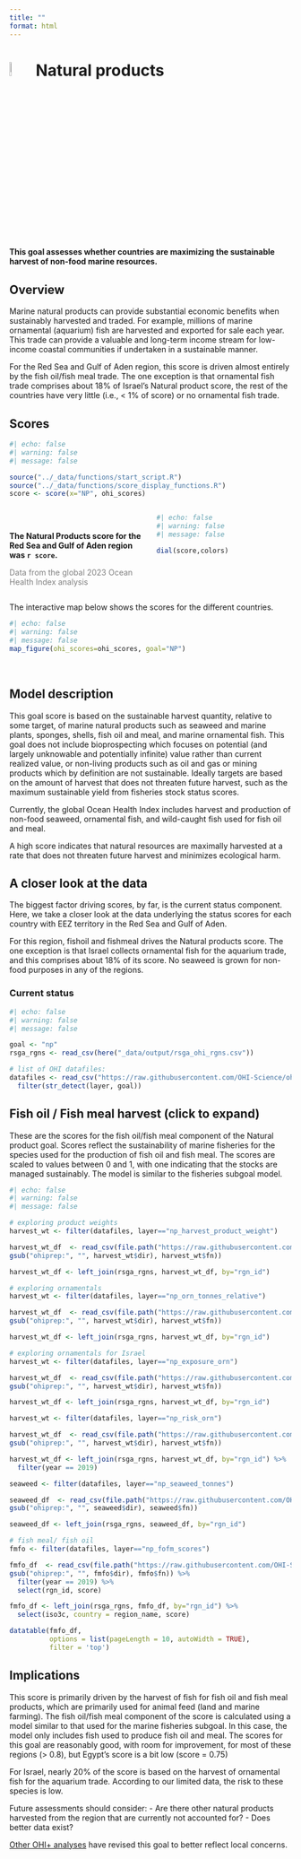 ```yaml
---
title: ""
format: html
---
```

# ![](figs/natural-products.svg){width=8% height=8% color="red"} Natural products 

**This goal assesses whether countries are maximizing the sustainable harvest of non-food marine resources.**

## Overview

Marine natural products can provide substantial economic benefits when sustainably harvested and traded. For example, millions of marine ornamental (aquarium) fish are harvested and exported for sale each year. This trade can provide a valuable and long-term income stream for low-income coastal communities if undertaken in a sustainable manner.

For the Red Sea and Gulf of Aden region, this score is driven almost entirely by the fish oil/fish meal trade. The one exception is that ornamental fish trade comprises about 18% of Israel's Natural product score, the rest of the countries have very little (i.e., < 1% of score) or no ornamental fish trade.

## Scores
```r
#| echo: false
#| warning: false
#| message: false

source("../_data/functions/start_script.R")
source("../_data/functions/score_display_functions.R")
score <- score(x="NP", ohi_scores)

```

:::: {.columns} 

::: {.column width="50%"}

<br>

**The Natural Products score for the Red Sea and Gulf of Aden region was `r score`.**

<span style="color: gray;">Data from the global 2023 Ocean Health Index analysis</span>
:::

::: {.column width="50%"}

```r
#| echo: false
#| warning: false
#| message: false

dial(score,colors)

```

:::

::::

The interactive map below shows the scores for the different countries.

```r
#| echo: false
#| warning: false
#| message: false
map_figure(ohi_scores=ohi_scores, goal="NP")

```

<br>


## Model description
This goal score is based on the sustainable harvest quantity, relative to some target, of marine natural products such as seaweed and marine plants, sponges, shells, fish oil and meal, and marine ornamental fish. This goal does not include bioprospecting which focuses on potential (and largely unknowable and potentially infinite) value rather than current realized value, or non-living products such as oil and gas or mining products which by definition are not sustainable. Ideally targets are based on the amount of harvest that does not threaten future harvest, such as the maximum sustainable yield from fisheries stock status scores.

Currently, the global Ocean Health Index includes harvest and production of non-food seaweed, ornamental fish, and wild-caught fish used for fish oil and meal.

A high score indicates that natural resources are maximally harvested at a rate that does not threaten future harvest and minimizes ecological harm.

## A closer look at the data

The biggest factor driving scores, by far, is the current status component. Here, we take a closer look at the data underlying the status scores for each country with EEZ territory in the Red Sea and Gulf of Aden.

For this region, fishoil and fishmeal drives the Natural products score. The one exception is that Israel collects ornamental fish for the aquarium trade, and this comprises about 18% of its score. No seaweed is grown for non-food purposes in any of the regions. 

### Current status
```r
#| echo: false
#| warning: false
#| message: false

goal <- "np"
rsga_rgns <- read_csv(here("_data/output/rsga_ohi_rgns.csv"))

# list of OHI datafiles:
datafiles <- read_csv("https://raw.githubusercontent.com/OHI-Science/ohi-global/draft/metadata_documentation/layers_eez_base.csv") %>%
  filter(str_detect(layer, goal)) 

```


::: {.callout-note collapse=true}

## Fish oil / Fish meal harvest (click to expand)
These are the scores for the fish oil/fish meal component of the Natural product goal. Scores reflect the sustainability of marine fisheries for the species used for the production of fish oil and fish meal. The scores are scaled to values between 0 and 1, with one indicating that the stocks are managed sustainably. The model is similar to the fisheries subgoal model. 
```r
#| echo: false
#| warning: false
#| message: false

# exploring product weights
harvest_wt <- filter(datafiles, layer=="np_harvest_product_weight") 

harvest_wt_df  <- read_csv(file.path("https://raw.githubusercontent.com/OHI-Science/ohiprep_v2023/gh-pages/",
gsub("ohiprep:", "", harvest_wt$dir), harvest_wt$fn)) 

harvest_wt_df <- left_join(rsga_rgns, harvest_wt_df, by="rgn_id") 

# exploring ornamentals
harvest_wt <- filter(datafiles, layer=="np_orn_tonnes_relative") 

harvest_wt_df  <- read_csv(file.path("https://raw.githubusercontent.com/OHI-Science/ohiprep_v2023/gh-pages/",
gsub("ohiprep:", "", harvest_wt$dir), harvest_wt$fn)) 

harvest_wt_df <- left_join(rsga_rgns, harvest_wt_df, by="rgn_id") 

# exploring ornamentals for Israel
harvest_wt <- filter(datafiles, layer=="np_exposure_orn") 

harvest_wt_df  <- read_csv(file.path("https://raw.githubusercontent.com/OHI-Science/ohiprep_v2023/gh-pages/",
gsub("ohiprep:", "", harvest_wt$dir), harvest_wt$fn)) 

harvest_wt_df <- left_join(rsga_rgns, harvest_wt_df, by="rgn_id") 

harvest_wt <- filter(datafiles, layer=="np_risk_orn") 

harvest_wt_df  <- read_csv(file.path("https://raw.githubusercontent.com/OHI-Science/ohiprep_v2023/gh-pages/",
gsub("ohiprep:", "", harvest_wt$dir), harvest_wt$fn)) 

harvest_wt_df <- left_join(rsga_rgns, harvest_wt_df, by="rgn_id") %>%
  filter(year == 2019)

seaweed <- filter(datafiles, layer=="np_seaweed_tonnes") 

seaweed_df  <- read_csv(file.path("https://raw.githubusercontent.com/OHI-Science/ohiprep_v2023/gh-pages/",
gsub("ohiprep:", "", seaweed$dir), seaweed$fn)) 

seaweed_df <- left_join(rsga_rgns, seaweed_df, by="rgn_id") 

# fish meal/ fish oil
fmfo <- filter(datafiles, layer=="np_fofm_scores") 

fmfo_df  <- read_csv(file.path("https://raw.githubusercontent.com/OHI-Science/ohiprep_v2023/gh-pages/",
gsub("ohiprep:", "", fmfo$dir), fmfo$fn)) %>%
  filter(year == 2019) %>%
  select(rgn_id, score)

fmfo_df <- left_join(rsga_rgns, fmfo_df, by="rgn_id") %>%
  select(iso3c, country = region_name, score)

datatable(fmfo_df,
          options = list(pageLength = 10, autoWidth = TRUE),
          filter = 'top')

```

:::




## Implications
    
This score is primarily driven by the harvest of fish for fish oil and fish meal products, which are primarily used for animal feed (land and marine farming). The fish oil/fish meal component of the  score is calculated using a model similar to that used for the marine fisheries subgoal. In this case, the model only includes fish used to produce fish oil and meal. The scores for this goal are reasonably good, with room for improvement, for most of these regions (> 0.8), but Egypt's score is a bit low (score = 0.75)   

For Israel, nearly 20% of the score is based on the harvest of ornamental fish for the aquarium trade. According to our limited data, the risk to these species is low. 

Future assessments should consider:
- Are there other natural products harvested from the region that are currently not accounted for?
- Does better data exist?

[Other OHI+ analyses](https://oceanhealthindex.org/guidance/natural-products/) have revised this goal to better reflect local concerns.  